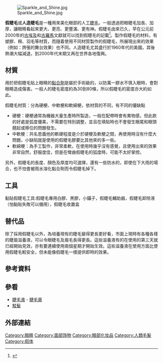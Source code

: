 [[File:Sparkle_and_Shine.jpg|thumb]]

'''假睫毛'''或'''人造睫毛'''是一種用來美化眼部的人工[[睫毛|睫毛]]，一般透過把眼睫毛加長、加厚，讓眼睛看起來更大、更亮、更豐滿、更有神。假睫毛由來已久，早在公元前2000年的[[古埃及|古埃及]]和[[古羅馬|古羅馬]]文獻就可以找到假睫毛的記載<ref name=Lindvall-Nordin>{{cite book| last=Lindvall-Nordin |first=Christina |title=''Rosor på kind: sminket genom tiderna'' |title_zh=紅潤的臉龐：化妝千古 |year=1984 |publisher=Stockholm: Sveriges Radios Förlag |isbn=91-522-1632-2 |language=sv}}</ref>。製作假睫毛的材料，有塑膠、棉、羽毛等材質，而隨着使用不同材質製作的假睫毛，所展現出來的效果（例如：誇張的舞台效果）也不同。人造睫毛尤其盛行於1960年代的美國，其後熱潮大幅減退，到2000年代末期又再在世界各地復興。

== 材質 ==
用於把假睫毛貼上眼睛的[[黏合劑|黏合劑]]是屬於手術級的，以防萬一膠水不慎入眼時，會對眼睛造成傷害。一般人的睫毛密度約為30到80條，所以假睫毛的密度亦大約如此。

假睫毛材質：分為硬梗、中軟梗和軟綿梗，依材質的不同，有不同的優缺點
* 硬梗：硬梗通常為機器大量生產時所製造，一般在配帶時會有異物感，但此款的好處是弧度優美，不需要在特別調整，並且在填貼時也不會發生眼尾和眼頭翹起或移位的問題發生。
* 中軟梗：共名思義他的軟硬程度是介於硬梗及軟梗之間，再使用時沒有什麼大問題，小缺陷就是使用的假睫毛膠要比其他來的多一些。
* 軟綿梗：為手工製作，非常柔軟，在使用時幾乎沒有感覺，且使用出來的效果非常自然，舒服度佳，但是在彎曲假睫毛的弧度時，可能不太好掌控。

另外，假睫毛的長度、顏色及厚度均可選擇，還有一些防水的，即使在下大雨的場合，也不怕會被雨水溶化黏合劑而令假睫毛掉下。

== 工具 ==
黏貼假睫毛工具:假睫毛專用白膠、黑膠，小鑷子，假睫毛輔助器，假睫毛卸除液（怕黏貼失敗可以備用），假睫毛收置盒

== 替代品 ==
除了採用假睫毛以外，為培養現有的睫毛變得更長更好看，市面上現時有各種各樣的睫眉滋養液，可以令眼睫毛及眉毛長得更長。這些滋養液有的在使用的第三天就已經開始見效，亦有要連續使用兩個星期才開始生效。這些滋養液在使用方面比使用假睫毛較安全，但未能像假睫毛一樣提供即時的效果。

== 參考資料 ==
{{reflist}}

== 參看 ==
* [[睫毛液|睫毛液]] - [[睫毛膏|睫毛膏]]
* [[駁髮|駁髮]]

== 外部連結 ==
{{Commonscat|Eyelash extensions}}
{{化妝品}}

[[Category:眼睛|Category:眼睛]]
[[Category:面部饰物|Category:面部饰物]]
[[Category:眼部化妆品|Category:眼部化妆品]]
[[Category:人類毛髮|Category:人類毛髮]]
[[Category:假体|Category:假体]]